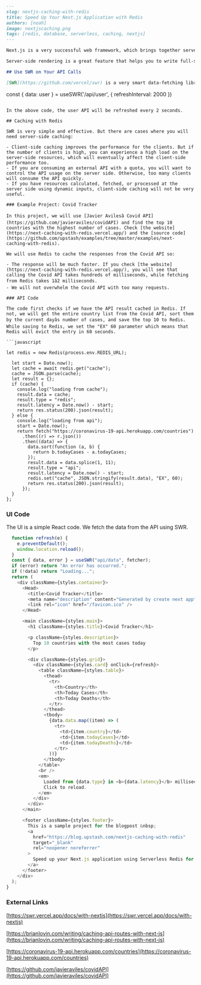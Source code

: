 ```markdown
---
slug: nextjs-caching-with-redis
title: Speed Up Your Next.js Application with Redis
authors: [noah]
image: nextjscaching.png
tags: [redis, database, serverless, caching, nextjs]
---

Next.js is a very successful web framework, which brings together server-side rendering and static site generation. SSG speeds up your website thanks to CDN caching, meanwhile, SSR helps you with SEO and dynamic data.

Server-side rendering is a great feature that helps you to write full-stack applications. But if you are not careful, the performance of your Next.js website can be affected easily. In this blog post, I will explain how to leverage Redis to speed up your Next.js API calls. Before that, I will briefly mention a simpler way to improve your performance.

## Use SWR on Your API Calls

[SWR](https://github.com/vercel/swr) is a very smart data-fetching library. It uses the HTTP cache invalidation strategy (stale-while-revalidate) described by [HTTP RFC 5861](https://datatracker.ietf.org/doc/html/rfc5861). When you call an API with SWR, it instantly returns the cached data but asynchronously fetches the current data and updates your UI. You can also set `refreshInterval` depending on your tolerance to staleness.

```
const { data: user } = useSWR('/api/user', { refreshInterval: 2000 })
```

In the above code, the user API will be refreshed every 2 seconds.

## Caching with Redis

SWR is very simple and effective. But there are cases where you will need server-side caching:

- Client-side caching improves the performance for the clients. But if the number of clients is high, you can experience a high load on the server-side resources, which will eventually affect the client-side performance too.
- If you are consuming an external API with a quota, you will want to control the API usage on the server side. Otherwise, too many clients will consume the API quickly.
- If you have resources calculated, fetched, or processed at the server side using dynamic inputs, client-side caching will not be very useful.

### Example Project: Covid Tracker

In this project, we will use [Javier Avilesâ Covid API](https://github.com/javieraviles/covidAPI) and find the top 10 countries with the highest number of cases. Check [the website](https://next-caching-with-redis.vercel.app/) and the [source code](https://github.com/upstash/examples/tree/master/examples/next-caching-with-redis).

We will use Redis to cache the responses from the Covid API so:

- The response will be much faster. If you check [the website](https://next-caching-with-redis.vercel.app/), you will see that calling the Covid API takes hundreds of milliseconds, while fetching from Redis takes 1â2 milliseconds.
- We will not overwhelm the Covid API with too many requests.

### API Code

The code first checks if we have the API result cached in Redis. If not, we will get the entire country list from the Covid API, sort them by the current dayâs number of cases, and save the top 10 to Redis. While saving to Redis, we set the "EX" 60 parameter which means that Redis will evict the entry in 60 seconds.

```javascript

let redis = new Redis(process.env.REDIS_URL);

  let start = Date.now();
  let cache = await redis.get("cache");
  cache = JSON.parse(cache);
  let result = {};
  if (cache) {
    console.log("loading from cache");
    result.data = cache;
    result.type = "redis";
    result.latency = Date.now() - start;
    return res.status(200).json(result);
  } else {
    console.log("loading from api");
    start = Date.now();
    return fetch("https://coronavirus-19-api.herokuapp.com/countries")
      .then((r) => r.json())
      .then((data) => {
        data.sort(function (a, b) {
          return b.todayCases - a.todayCases;
        });
        result.data = data.splice(1, 11);
        result.type = "api";
        result.latency = Date.now() - start;
        redis.set("cache", JSON.stringify(result.data), "EX", 60);
        return res.status(200).json(result);
      });
  }
};
```

### UI Code

The UI is a simple React code. We fetch the data from the API using SWR.

```javascript
  function refresh(e) {
    e.preventDefault();
    window.location.reload();
  }
  const { data, error } = useSWR("api/data", fetcher);
  if (error) return "An error has occurred.";
  if (!data) return "Loading...";
  return (
    <div className={styles.container}>
      <Head>
        <title>Covid Tracker</title>
        <meta name="description" content="Generated by create next app" />
        <link rel="icon" href="/favicon.ico" />
      </Head>

      <main className={styles.main}>
        <h1 className={styles.title}>Covid Tracker</h1>

        <p className={styles.description}>
          Top 10 countries with the most cases today
        </p>

        <div className={styles.grid}>
          <div className={styles.card} onClick={refresh}>
            <table className={styles.table}>
              <thead>
                <tr>
                  <th>Country</th>
                  <th>Today Cases</th>
                  <th>Today Deaths</th>
                </tr>
              </thead>
              <tbody>
                {data.data.map((item) => (
                  <tr>
                    <td>{item.country}</td>
                    <td>{item.todayCases}</td>
                    <td>{item.todayDeaths}</td>
                  </tr>
                ))}
              </tbody>
            </table>
            <br />
            <em>
              Loaded from {data.type} in <b>{data.latency}</b> milliseconds.
              Click to reload.
            </em>
          </div>
        </div>
      </main>

      <footer className={styles.footer}>
        This is a sample project for the blogpost &nbsp;
        <a
          href="https://blog.upstash.com/nextjs-caching-with-redis"
          target="_blank"
          rel="noopener noreferrer"
        >
          Speed up your Next.js application using Serverless Redis for caching.
        </a>
      </footer>
    </div>
  );
}
```

### External Links

[https://swr.vercel.app/docs/with-nextjs](https://swr.vercel.app/docs/with-nextjs)

[https://brianlovin.com/writing/caching-api-routes-with-next-js](https://brianlovin.com/writing/caching-api-routes-with-next-js)

[https://coronavirus-19-api.herokuapp.com/countries](https://coronavirus-19-api.herokuapp.com/countries)

[https://github.com/javieraviles/covidAPI](https://github.com/javieraviles/covidAPI)
```